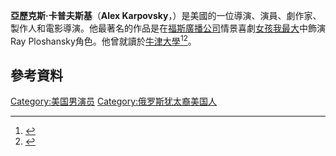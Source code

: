 {{Infobox person
|name=Alex Karpovsky
|image= Alex Karpovsky 2012 Shankbone.JPG
|birth_name=
|birth_date={{bda|1975|9|23}}
|birth_place=麻薩諸塞州牛頓<ref name="butoday"/>
|occupation=演員、作家、電影導演、製作人、電影編輯
}}
'''亞歷克斯·卡普夫斯基'''（'''Alex Karpovsky'''，{{bd|1975年|9月23日}}）是美國的一位導演、演員、劇作家、製作人和電影導演。他最著名的作品是在[[福斯廣播公司|福斯廣播公司]]情景喜劇[[女孩我最大|女孩我最大]]中飾演Ray Ploshansky角色。他曾就讀於[[牛津大學|牛津大學]]<ref name="butoday">{{cite news|last1=Laskowski|first1=Amy|title=Girls Actor Comes to Cinematheque Tomorrow|url=http://www.bu.edu/today/2014/girls-actor-comes-to-cinematheque-tomorrow/|accessdate=August 7, 2015|work=BU Today|publisher=[[Boston_University|Boston University]]|date=April 3, 2014|archive-date=2018-10-04|archive-url=https://web.archive.org/web/20181004005958/http://www.bu.edu/today/2014/girls-actor-comes-to-cinematheque-tomorrow/|dead-url=no}}</ref><ref name="official">{{cite web|url=http://www.alexkarpovsky.com/|title=Alex Karpovsky|work=alexkarpovsky.com|accessdate=August 7, 2015|archive-date=2013-10-24|archive-url=https://web.archive.org/web/20131024135032/http://www.alexkarpovsky.com/|dead-url=yes}}</ref>。
==參考資料==
{{Reflist}}
[[Category:美国男演员|Category:美国男演员]]
[[Category:俄罗斯犹太裔美国人|Category:俄罗斯犹太裔美国人]]